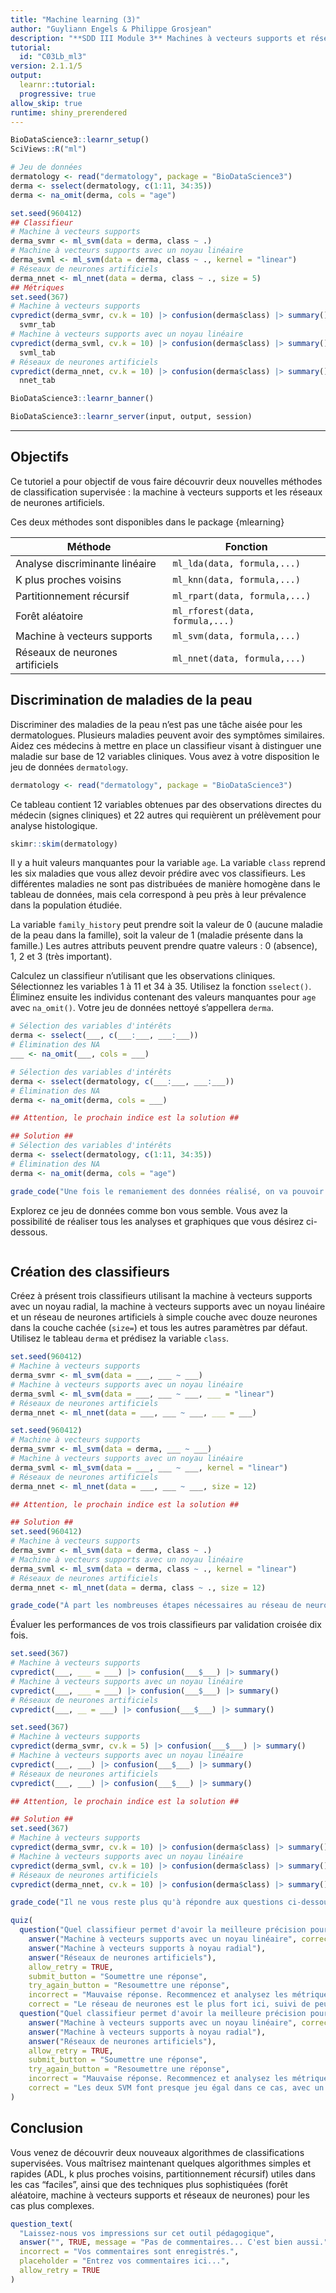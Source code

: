 ```yaml
---
title: "Machine learning (3)"
author: "Guyliann Engels & Philippe Grosjean"
description: "**SDD III Module 3** Machines à vecteurs supports et réseaux de neurones."
tutorial:
  id: "C03Lb_ml3"
version: 2.1.1/5
output:
  learnr::tutorial:
  progressive: true
allow_skip: true
runtime: shiny_prerendered
---
```


```r
BioDataScience3::learnr_setup()
SciViews::R("ml")

# Jeu de données
dermatology <- read("dermatology", package = "BioDataScience3")
derma <- sselect(dermatology, c(1:11, 34:35))
derma <- na_omit(derma, cols = "age")

set.seed(960412)
## Classifieur
# Machine à vecteurs supports
derma_svmr <- ml_svm(data = derma, class ~ .)
# Machine à vecteurs supports avec un noyau linéaire
derma_svml <- ml_svm(data = derma, class ~ ., kernel = "linear")
# Réseaux de neurones artificiels
derma_nnet <- ml_nnet(data = derma, class ~ ., size = 5)
## Métriques
set.seed(367)
# Machine à vecteurs supports
cvpredict(derma_svmr, cv.k = 10) |> confusion(derma$class) |> summary() ->
  svmr_tab
# Machine à vecteurs supports avec un noyau linéaire
cvpredict(derma_svml, cv.k = 10) |> confusion(derma$class) |> summary() ->
  svml_tab
# Réseaux de neurones artificiels
cvpredict(derma_nnet, cv.k = 10) |> confusion(derma$class) |> summary() ->
  nnet_tab
```

```r
BioDataScience3::learnr_banner()
```

```r
BioDataScience3::learnr_server(input, output, session)
```

------------------------------------------------------------------------

## Objectifs

Ce tutoriel a pour objectif de vous faire découvrir deux nouvelles méthodes de classification supervisée : la machine à vecteurs supports et les réseaux de neurones artificiels.

Ces deux méthodes sont disponibles dans le package {mlearning}

| **Méthode**                     | **Fonction**                    |
|---------------------------------|---------------------------------|
| Analyse discriminante linéaire  | `ml_lda(data, formula,...)`     |
| K plus proches voisins          | `ml_knn(data, formula,...)`     |
| Partitionnement récursif        | `ml_rpart(data, formula,...)`   |
| Forêt aléatoire                 | `ml_rforest(data, formula,...)` |
| Machine à vecteurs supports     | `ml_svm(data, formula,...)`     |
| Réseaux de neurones artificiels | `ml_nnet(data, formula,...)`    |

## Discrimination de maladies de la peau

Discriminer des maladies de la peau n'est pas une tâche aisée pour les dermatologues. Plusieurs maladies peuvent avoir des symptômes similaires. Aidez ces médecins à mettre en place un classifieur visant à distinguer une maladie sur base de 12 variables cliniques. Vous avez à votre disposition le jeu de données `dermatology`.

```r
dermatology <- read("dermatology", package = "BioDataScience3")
```

Ce tableau contient 12 variables obtenues par des observations directes du médecin (signes cliniques) et 22 autres qui requièrent un prélèvement pour analyse histologique.

```r
skimr::skim(dermatology)
```

Il y a huit valeurs manquantes pour la variable `age`. La variable `class` reprend les six maladies que vous allez devoir prédire avec vos classifieurs. Les différentes maladies ne sont pas distribuées de manière homogène dans le tableau de données, mais cela correspond à peu près à leur prévalence dans la population étudiée.

La variable `family_history` peut prendre soit la valeur de 0 (aucune maladie de la peau dans la famille), soit la valeur de 1 (maladie présente dans la famille.) Les autres attributs peuvent prendre quatre valeurs : 0 (absence), 1, 2 et 3 (très important).

Calculez un classifieur n'utilisant que les observations cliniques. Sélectionnez les variables 1 à 11 et 34 à 35. Utilisez la fonction `sselect()`. Éliminez ensuite les individus contenant des valeurs manquantes pour `age` avec `na_omit()`. Votre jeu de données nettoyé s'appellera `derma`.

```r
# Sélection des variables d'intérêts
derma <- sselect(___, c(___:___, ___:___))
# Élimination des NA
___ <- na_omit(___, cols = ___)
```

```r
# Sélection des variables d'intérêts
derma <- sselect(dermatology, c(___:___, ___:___))
# Élimination des NA
derma <- na_omit(derma, cols = ___)

## Attention, le prochain indice est la solution ##
```

```r
## Solution ##
# Sélection des variables d'intérêts
derma <- sselect(dermatology, c(1:11, 34:35))
# Élimination des NA
derma <- na_omit(derma, cols = "age")
```

```r
grade_code("Une fois le remaniement des données réalisé, on va pouvoir s'attaquer à nos classifieurs.")
```

Explorez ce jeu de données comme bon vous semble. Vous avez la possibilité de réaliser tous les analyses et graphiques que vous désirez ci-dessous.

```r

```

## Création des classifieurs

Créez à présent trois classifieurs utilisant la machine à vecteurs supports avec un noyau radial, la machine à vecteurs supports avec un noyau linéaire et un réseau de neurones artificiels à simple couche avec douze neurones dans la couche cachée (`size=`) et tous les autres paramètres par défaut. Utilisez le tableau `derma` et prédisez la variable `class`.

```r
set.seed(960412)
# Machine à vecteurs supports
derma_svmr <- ml_svm(data = ___, ___ ~ ___)
# Machine à vecteurs supports avec un noyau linéaire
derma_svml <- ml_svm(data = ___, ___ ~ ___, ___ = "linear")
# Réseaux de neurones artificiels
derma_nnet <- ml_nnet(data = ___, ___ ~ ___, ___ = ___)
```

```r
set.seed(960412)
# Machine à vecteurs supports
derma_svmr <- ml_svm(data = derma, ___ ~ ___)
# Machine à vecteurs supports avec un noyau linéaire
derma_svml <- ml_svm(data = ___, ___ ~ ___, kernel = "linear")
# Réseaux de neurones artificiels
derma_nnet <- ml_nnet(data = ___, ___ ~ ___, size = 12)

## Attention, le prochain indice est la solution ##
```

```r
## Solution ##
set.seed(960412)
# Machine à vecteurs supports
derma_svmr <- ml_svm(data = derma, class ~ .)
# Machine à vecteurs supports avec un noyau linéaire
derma_svml <- ml_svm(data = derma, class ~ ., kernel = "linear")
# Réseaux de neurones artificiels
derma_nnet <- ml_nnet(data = derma, class ~ ., size = 12)
```

```r
grade_code("À part les nombreuses étapes nécessaires au réseau de neurones pour trouver une réponse, vous n'avez encore aucune information utile sur vos classifieurs. Vous devez maintenant en analyser les performances.")
```

Évaluer les performances de vos trois classifieurs par validation croisée dix fois.

```r
set.seed(367)
# Machine à vecteurs supports
cvpredict(___, ___ = ___) |> confusion(___$___) |> summary()
# Machine à vecteurs supports avec un noyau linéaire
cvpredict(___, ___ = ___) |> confusion(___$___) |> summary()
# Réseaux de neurones artificiels
cvpredict(___, __ = ___) |> confusion(___$___) |> summary()
```

```r
set.seed(367)
# Machine à vecteurs supports
cvpredict(derma_svmr, cv.k = 5) |> confusion(___$___) |> summary()
# Machine à vecteurs supports avec un noyau linéaire
cvpredict(___, ___) |> confusion(___$___) |> summary()
# Réseaux de neurones artificiels
cvpredict(___, ___) |> confusion(___$___) |> summary()

## Attention, le prochain indice est la solution ##
```

```r
## Solution ##
set.seed(367)
# Machine à vecteurs supports
cvpredict(derma_svmr, cv.k = 10) |> confusion(derma$class) |> summary()
# Machine à vecteurs supports avec un noyau linéaire
cvpredict(derma_svml, cv.k = 10) |> confusion(derma$class) |> summary()
# Réseaux de neurones artificiels
cvpredict(derma_nnet, cv.k = 10) |> confusion(derma$class) |> summary()
```

```r
grade_code("Il ne vous reste plus qu'à répondre aux questions ci-dessous")
```

```r
quiz(
  question("Quel classifieur permet d'avoir la meilleure précision pour la classe des `seboreic dermatitis`?",
    answer("Machine à vecteurs supports avec un noyau linéaire", correct = TRUE),
    answer("Machine à vecteurs supports à noyau radial"),
    answer("Réseaux de neurones artificiels"),
    allow_retry = TRUE, 
    submit_button = "Soumettre une réponse",
    try_again_button = "Resoumettre une réponse",
    incorrect = "Mauvaise réponse. Recommencez et analysez les métriques des trois classifieurs.",
    correct = "Le réseau de neurones est le plus fort ici, suivi de peu par le SVM à noyau linéaire."),
  question("Quel classifieur permet d'avoir la meilleure précision pour le `psoriasis`?",
    answer("Machine à vecteurs supports avec un noyau linéaire", correct = TRUE),
    answer("Machine à vecteurs supports à noyau radial"),
    answer("Réseaux de neurones artificiels"),
    allow_retry = TRUE, 
    submit_button = "Soumettre une réponse",
    try_again_button = "Resoumettre une réponse",
    incorrect = "Mauvaise réponse. Recommencez et analysez les métriques des trois classifieurs.",
    correct = "Les deux SVM font presque jeu égal dans ce cas, avec un gain marginal (probablement non significatif) pour la variante à noyau linéaire. Par contre, le réseau de neurones fait nettement moins bien.")
)
```

## Conclusion

Vous venez de découvrir deux nouveaux algorithmes de classifications supervisées. Vous maîtrisez maintenant quelques algorithmes simples et rapides (ADL, k plus proches voisins, partitionnement récursif) utiles dans les cas "faciles", ainsi que des techniques plus sophistiquées (forêt aléatoire, machine à vecteurs supports et réseaux de neurones) pour les cas plus complexes.

```r
question_text(
  "Laissez-nous vos impressions sur cet outil pédagogique",
  answer("", TRUE, message = "Pas de commentaires... C'est bien aussi."),
  incorrect = "Vos commentaires sont enregistrés.",
  placeholder = "Entrez vos commentaires ici...",
  allow_retry = TRUE
)
```
